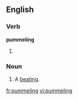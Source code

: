 ==English==

===Verb===
'''pummeling'''
# {{present participle of|pummel}}

===Noun===
{{en-noun}}

# A [[beating]].

[[fr:pummeling]]
[[vi:pummeling]]